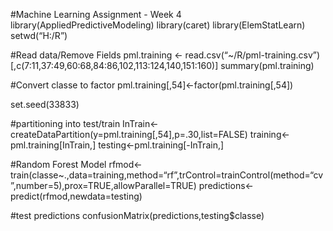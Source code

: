 #Machine Learning Assignment - Week 4
library(AppliedPredictiveModeling)
library(caret)
library(ElemStatLearn)
setwd("H:/R")

#Read data/Remove Fields
pml.training <- read.csv("~/R/pml-training.csv")[,c(7:11,37:49,60:68,84:86,102,113:124,140,151:160)]
summary(pml.training)

#Convert classe to factor
pml.training[,54]<-factor(pml.training[,54])

set.seed(33833)

#partitioning into test/train
InTrain<-createDataPartition(y=pml.training[,54],p=.30,list=FALSE)
training<-pml.training[InTrain,]
testing<-pml.training[-InTrain,]

#Random Forest Model
rfmod<-train(classe~.,data=training,method="rf",trControl=trainControl(method="cv",number=5),prox=TRUE,allowParallel=TRUE)
predictions<-predict(rfmod,newdata=testing)

#test predictions
confusionMatrix(predictions,testing$classe)
